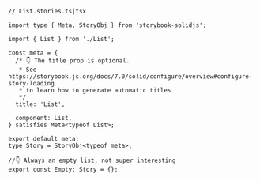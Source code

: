 ```tsx
// List.stories.ts|tsx

import type { Meta, StoryObj } from 'storybook-solidjs';

import { List } from './List';

const meta = {
  /* 👇 The title prop is optional.
   * See https://storybook.js.org/docs/7.0/solid/configure/overview#configure-story-loading
   * to learn how to generate automatic titles
   */
  title: 'List',

  component: List,
} satisfies Meta<typeof List>;

export default meta;
type Story = StoryObj<typeof meta>;

//👇 Always an empty list, not super interesting
export const Empty: Story = {};
```
